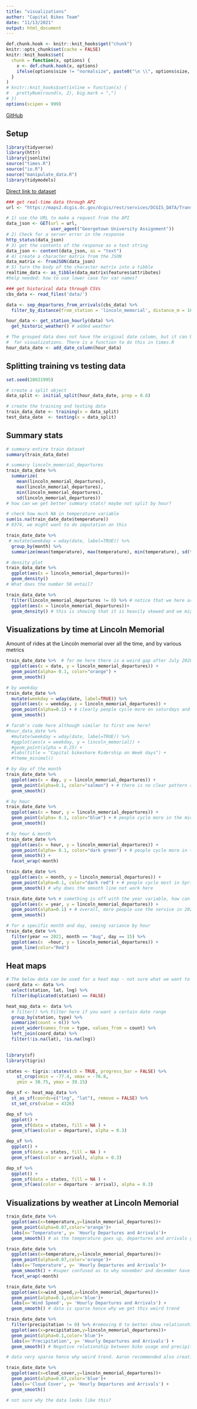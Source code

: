 ```yaml
---
title: "visualizations"
author: "Capital Bikes Team"
date: "11/13/2021"
output: html_document
---
```


```r
def.chunk.hook <- knitr::knit_hooks$get("chunk")
knitr::opts_chunk$set(cache = FALSE)
knitr::knit_hooks$set(
  chunk = function(x, options) {
    x <- def.chunk.hook(x, options)
    ifelse(options$size != "normalsize", paste0("\n \\", options$size, "\n\n", x, "\n\n \\normalsize"), x)
  }
)
# knitr::knit_hooks$set(inline = function(x) {
#   prettyNum(round(x, 2), big.mark = ",")
# })
options(scipen = 999)
```

\begin{center}
\Huge{PPOL 670 | Final Project}

\Huge{Visualizations}
\end{center}

\vspace{0.1in}

[GitHub](https://github.com/elenabagnera/CapitalBikesProject)

## Setup
```r
library(tidyverse)
library(httr)
library(jsonlite)
source("times.R")
source("io.R")
source("manipulate_data.R")
library(tidymodels)
```


[Direct link to dataset](https://s3.amazonaws.com/capitalbikeshare-data/202108-capitalbikeshare-tripdata.zip)

```r

### get real-time data through API
url <- "https://maps2.dcgis.dc.gov/dcgis/rest/services/DCGIS_DATA/Transportation_WebMercator/MapServer/5/query?where=1%3D1&outFields=*&outSR=4326&f=json"

# 1) use the URL to make a request from the API
data_json <- GET(url = url,
                 user_agent("Georgetown University Assignment"))
# 2) Check for a server error in the response
http_status(data_json)
# 3) get the contents of the response as a text string
data_json <- content(data_json, as = "text")
# 4) create a character matrix from the JSON
data_matrix <- fromJSON(data_json)
# 5) turn the body of the character matrix into a tibble
realtime_data <- as_tibble(data_matrix$features$attributes)
#help needed: how to use lower case for var names?

### get historical data through CSVs
cbs_data <- read_files('data/')

data <- sep_departures_from_arrivals(cbs_data) %>%
  filter_by_distance(from_station = 'lincoln_memorial', distance_m = 1600) # added filtering

hour_data <- get_station_hourly(data) %>% 
  get_historic_weather() # added weather

# The grouped data does not have the original date column, but it can be nice
#  for visualizations. There is a function to do this in times.R
hour_data_date <- add_date_column(hour_data)
```

## Splitting training vs testing data

```r
set.seed(28021995)

# create a split object
data_split <- initial_split(hour_data_date, prop = 0.8)

# create the training and testing data
train_data_date <- training(x = data_split)
test_data_date  <- testing(x = data_split)
```

## Summary stats
```r

# summary entire train dataset
summary(train_data_date)

# summary lincoln_memorial_departures
train_data_date %>%
  summarize(
    mean(lincoln_memorial_departures),
    max(lincoln_memorial_departures),
    min(lincoln_memorial_departures),
    sd(lincoln_memorial_departures)) 
# how can we get better summary stats? maybe not split by hour?
```


```r
# check how much NA in temperature variable
sum(is.na(train_date_date$temperature)) 
# 9374, we might want to do imputation on this

train_date_date %>%
 # mutate(weekday = wday(date, label=TRUE)) %>%
  group_by(month) %>%
  summarize(mean(temperature), max(temperature), min(temperature), sd(temperature)) 
```

```r

# density plot
train_data_date %>%
  ggplot(aes(x = lincoln_memorial_departures))+
  geom_density()
# What does the number 50 entail?
```

```r

train_data_date %>%
  filter(lincoln_memorial_departures != 0) %>% # notice that we here are dropping 0s because then the visualization will be much clearer
  ggplot(aes(x = lincoln_memorial_departures))+
  geom_density() # this is showing that it is heavily skewed and we might want to transform our dependent variable in our random forest. Aaron said we should look at Box Cox or Eon Johnson transformation. Or simple log
```


## Visualizations by time at Lincoln Memorial

Amount of rides at the Lincoln memorial over all the time, and by various metrics

```r

train_date_date %>%  # for me here there is a weird gap after July 2020, not sure why?
  ggplot(aes(x = date, y = lincoln_memorial_departures)) +
  geom_point(alpha= 0.1, color="orange") + 
  geom_smooth()
```

```r
# by weekday
train_date_date %>% 
  mutate(weekday = wday(date, label=TRUE)) %>% 
  ggplot(aes(x = weekday, y = lincoln_memorial_departures)) +
  geom_point(alpha=0.1) + # clearly people cycle more on saturdays and sundays
  geom_smooth()

# farah's code here although similar to first one here?
#hour_data_date %>%
  #mutate(weekday = wday(date, label=TRUE)) %>%
  #ggplot(aes(x = weekday, y = lincoln_memorial)) +
  #geom_point(alpha = 0.25) +
  #labs(title = "Capital bikeshare Ridership on Week days") +
  #theme_minimal()


```

```r
# by day of the month
train_date_date %>% 
  ggplot(aes(x = day, y = lincoln_memorial_departures)) +
  geom_point(alpha=0.1, color="salmon") + # there is no clear pattern across days of the month - aka probably not a good predictor
  geom_smooth()

```

```r

# by hour
train_date_date %>%
  ggplot(aes(x = hour, y = lincoln_memorial_departures)) +
  geom_point(alpha= 0.1, color="blue") + # people cycle more in the middle of the day, like between 1 and 7PM
  geom_smooth()

```

```r

# by hour & month
train_date_date %>%
  ggplot(aes(x = hour, y = lincoln_memorial_departures)) +
  geom_point(alpha= 0.1, color="dark green") + # people cycle more in the middle of the day, like between 1 and 7PM
  geom_smooth() +
  facet_wrap(~month)

```


```r

train_date_date %>% 
  ggplot(aes(x = month, y = lincoln_memorial_departures)) +
  geom_point(alpha=0.1, color="dark red") + # people cycle most in Spring, summer and fall. Suprised that there is no big spike in summer months
  geom_smooth() # why does the smooth line not work here

```


```r

train_date_date %>% # something is off with the year variable, how can we remove the space in the middle?
  ggplot(aes(x = year, y = lincoln_memorial_departures)) +
  geom_point(alpha=0.1) + # overall, more people use the service in 2021 than in 2020
  geom_smooth()

```

```r

# for a specific month and day, seeing variance by hour
train_date_date %>% 
  filter(year == 2021, month == "Aug", day == 15) %>% 
  ggplot(aes(x  =hour, y = lincoln_memorial_departures)) +
  geom_line(color="Red")

```

## Heat maps

```r
# The below data can be used for a heat map - not sure what we want to show though?
coord_data <- data %>% 
  select(station, lat, lng) %>% 
  filter(duplicated(station) == FALSE)

heat_map_data <- data %>% 
  # filter() %>% Filter here if you want a certain date range
  group_by(station, type) %>% 
  summarize(count = n()) %>% 
  pivot_wider(names_from = type, values_from = count) %>% 
  left_join(coord_data) %>% 
  filter(!is.na(lat), !is.na(lng))
  

library(sf)
library(tigris)

states <- tigris::states(cb = TRUE, progress_bar = FALSE) %>% 
    st_crop(xmin = -77.4, xmax = -76.8,
    ymin = 38.75, ymax = 39.15)

dep_sf <- heat_map_data %>% 
  st_as_sf(coords=c("lng", "lat"), remove = FALSE) %>% 
  st_set_crs(value = 4326)

dep_sf %>% 
  ggplot() + 
  geom_sf(data = states, fill = NA ) +
  geom_sf(aes(color = departure), alpha = 0.3)

dep_sf %>% 
  ggplot() + 
  geom_sf(data = states, fill = NA ) +
  geom_sf(aes(color = arrival), alpha = 0.3)

dep_sf %>% 
  ggplot() + 
  geom_sf(data = states, fill = NA ) +
  geom_sf(aes(color = departure - arrival), alpha = 0.3)
```


## Visualizations by weather at Lincoln Memorial

```r


train_date_date %>%
  ggplot(aes(x=temperature,y=lincoln_memorial_departures))+
  geom_point(alpha=0.07,color='orange')+
  labs(x='Temperature', y= 'Hourly Departures and Arrivals')+
  geom_smooth() # as the temperature goes up, departures and arrivals go up

```

```r

train_date_date %>%
  ggplot(aes(x=temperature,y=lincoln_memorial_departures))+
  geom_point(alpha=0.07,color='orange')+
  labs(x='Temperature', y= 'Hourly Departures and Arrivals')+
  geom_smooth() + #super confused as to why november and december have hot temperature?
  facet_wrap(~month)


```



```r

train_date_date %>%
  ggplot(aes(x=wind_speed,y=lincoln_memorial_departures))+
  geom_point(alpha=0.1,color='blue')+
  labs(x='Wind Speed', y= 'Hourly Departures and Arrivals') +
  geom_smooth() # data is sparse hence why we get this weird trend


```

```r

train_date_date %>%
  filter(precipitation != 0) %>% #removing 0 to better show relationship
  ggplot(aes(x=precipitation,y=lincoln_memorial_departures))+
  geom_point(alpha=0.1,color='blue')+
  labs(x='Precipitation', y= 'Hourly Departures and Arrivals') +
  geom_smooth() # Negative relationship between bike usage and precipitation as expected

# data very sparse hence why weird trend. Aaron recommended also creating a variable that dychotomizes rain. 1 if it rains 0 if it doesn't

```


```r

train_date_date %>%
  ggplot(aes(x=cloud_cover,y=lincoln_memorial_departures))+
  geom_point(alpha=0.07,color='blue')+
  labs(x='Cloud Cover', y= 'Hourly Departures and Arrivals') +
  geom_smooth()

# not sure why the data looks like this?

```